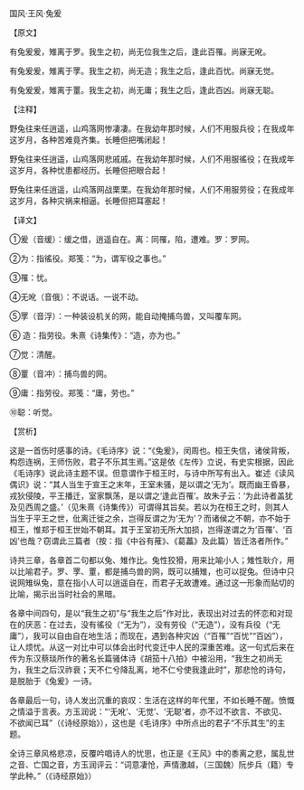 

国风·王风·兔爰

【原文】

有兔爰爰，雉离于罗。我生之初，尚无位我生之后，逢此百罹。尚寐无吪。

有兔爰爰，雉离于罦。我生之初，尚无造；我生之后，逢此百忧。尚寐无觉。

有兔爰爰，雉离于罿。我生之初，尚无庸；我生之后，逢此百凶。尚寐无聪。

【注释】

野兔往来任逍遥，山鸡落网惨凄凄。在我幼年那时候，人们不用服兵役；在我成年这岁月，各种苦难竟齐集。长睡但把嘴闭起！

野兔往来任逍遥，山鸡落网悲戚戚。在我幼年那时候，人们不用服徭役；在我成年这岁月，各种忧患都经历。长睡但把眼合起！

野兔往来任逍遥，山鸡落网战栗栗。在我幼年那时候，人们不用服劳役；在我成年这岁月，各种灾祸来相逼。长睡但把耳塞起！

【译文】

①爰（音缓）：缓之借，逍遥自在。离：同罹，陷，遭难。罗：罗网。

②为：指徭役。郑笺：“为，谓军役之事也。”

③罹：忧。

④无吪（音俄）：不说话。一说不动。

⑤罦（音浮）：一种装设机关的网，能自动掩捕鸟兽，又叫覆车网。

⑥ 造：指劳役。朱熹《诗集传》：“造，亦为也。”

⑦觉：清醒。

⑧罿（音冲）：捕鸟兽的网。

⑨庸：指劳役。郑笺：“庸，劳也。”

⑩聪：听觉。

【赏析】

这是一首伤时感事的诗。《毛诗序》说：“《兔爰》，闵周也。桓王失信，诸侯背叛，构怨连祸，王师伤败，君子不乐其生焉。”这是依《左传》立说，有史实根据，因此《毛诗序》说此诗主题不误。但意谓作于桓王时，与诗中所写有出入。崔述《读风偶识》说：“其人当生于宣王之末年，王室未骚，是以谓之‘无为’。既而幽王昏暴，戎狄侵陵，平王播迁，室家飘荡，是以谓之‘逢此百罹’。故朱子云：‘为此诗者盖犹及见西周之盛。’（见朱熹《诗集传》）可谓得其旨矣。若以为在桓王之时，则其人当生于平王之世，仳离迁徙之余，岂得反谓之为‘无为’？而诸侯之不朝，亦不始于桓王，惟郑于桓王世始不朝耳。其于王室初无所大加损，岂得遂谓之为‘百罹’、‘百凶’也哉？窃谓此三篇者（按：指《中谷有蓷》、《葛藟》及此篇）皆迁洛者所作。”

诗共三章，各章首二句都以兔、雉作比。兔性狡猾，用来比喻小人；雉性耿介，用以比喻君子。罗、罦、罿，都是捕鸟兽的网，既可以捕雉，也可以捉兔。但诗中只说网雉纵兔，意在指小人可以逍遥自在，而君子无故遭难。通过这一形象而贴切的比喻，揭示出当时社会的黑暗。

各章中间四句，是以“我生之初”与“我生之后”作对比，表现出对过去的怀恋和对现在的厌恶：在过去，没有徭役（“无为”），没有劳役（“无造”），没有兵役（“无庸”），我可以自由自在地生活；而现在，遇到各种灾凶（“百罹”“百忧”“百凶”），让人烦忧。从这一对比中可以体会出时代变迁中人民的深重苦难。这一句式后来在传为东汉蔡琰所作的著名长篇骚体诗《胡笳十八拍》中被沿用，“我生之初尚无为，我生之后汉祚衰；天不仁兮降乱离，地不仁兮使我逢此时”，那悲怆的诗句，是脱胎于《兔爰》一诗。

各章最后一句，诗人发出沉重的哀叹：生活在这样的年代里，不如长睡不醒。愤慨之情溢于言表。方玉润说：“‘无吪’、‘无觉’、‘无聪’者，亦不过不欲言、不欲见、不欲闻已耳”（《诗经原始》），这也是《毛诗序》中所点出的君子“不乐其生”的主题。

全诗三章风格悲凉，反覆吟唱诗人的忧思，也正是《王风》中的黍离之悲，属乱世之音、亡国之音，方玉润评云：“词意凄怆，声情激越，（三国魏）阮步兵（籍）专学此种。”（《诗经原始》）

